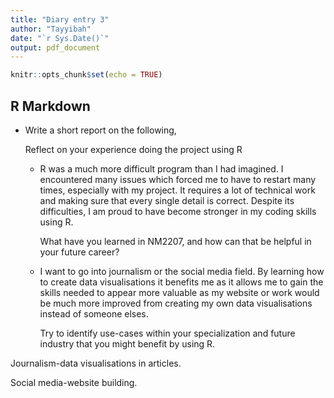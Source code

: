 ```yaml
---
title: "Diary entry 3"
author: "Tayyibah"
date: "`r Sys.Date()`"
output: pdf_document
---
```


```r
knitr::opts_chunk$set(echo = TRUE)
```

## R Markdown

-   Write a short report on the following,\

    Reflect on your experience doing the project using R

    -   R was a much more difficult program than I had imagined. I encountered many issues which forced me to have to restart many times, especially with my project. It requires a lot of technical work and making sure that every single detail is correct. Despite its difficulties, I am proud to have become stronger in my coding skills using R.

        What have you learned in NM2207, and how can that be helpful in your future career?

    -   I want to go into journalism or the social media field. By learning how to create data visualisations it benefits me as it allows me to gain the skills needed to appear more valuable as my website or work would be much more improved from creating my own data visualisations instead of someone elses.

        Try to identify use-cases within your specialization and future industry that you might benefit by using R.

Journalism-data visualisations in articles.

Social media-website building.
